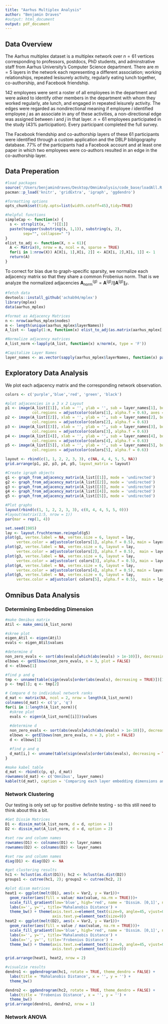 ```yaml
---
title: "Aarhus Multiplex Analysis"
author: "Benjamin Draves"
#output: html_document
output: pdf_document
---
```


## Data Overview

The Aarhus multiplex dataset is a multiplex network over $n = 61$ vertices corresponding to professors, postdocs, PhD students, and adminstrative staff from Aarhus University's Computer Science department.
There are $m = 5$ layers in the network each representing a different association; working relationships, repeated lesisurely activity, regularly eating lunch together, co-authorship, and Facebook friendship. 

142 employees were sent a roster of all employees in the department and were asked to identify other members in the department with whom they worked regularly, ate lunch, and engaged in repeated leisurely activity. 
The edges were regarded as nondirectional meaning if employee $i$ identified employee $j$ as an associate in any of these activities, a non-directional edge was assigned between $i$ and $j$ in that layer. 
$n = 61$ employees participated in the study (43\% participation).
Every participant completed the full survey. 

The Facebook friendship and co-authorship layers of these 61 participants were identified through a custom application and the DBLP bibligography database. 
$77\%$ of the participants had a Facebook account and at least one paper in which two employees were co-authors resulted in an edge in the co-authorship layer. 


## Data Preperation
```r
#load packages
source('/Users/benjamindraves/Desktop/OmniAnalysis/code_base/loadAll.R')
pacman::p_load('knitr', 'gridExtra', 'igraph', 'ggdendro')

#formatting options
opts_chunk$set(tidy.opts=list(width.cutoff=45),tidy=TRUE)

#helpful functions
simpleCap <- function(x) {
  s <- strsplit(x, " ")[[1]]
  paste(toupper(substring(s, 1,1)), substring(s, 2),
        sep="", collapse=" ")
} 
elist_to_adj <- function(X, n = 61){
  A <- Matrix(0, nrow = n, ncol = n, sparse = TRUE)
  for(i in 1:nrow(X)) A[X[i, 1],X[i, 2]] <- A[X[i, 2],X[i, 1]] <- 1 
  return(A)
}
```

To correct for bias due to graph-specific sparsity, we normalize each adjacency matrix so that they share a common Frobenius norm.
That is we analyze the normalized adjacencies $\mathbf{A}_{\text{norm}}^{(g)} = \mathbf{A}^{(g)}/\|\mathbf{A}^{(g)}\|_F$. 

```r
#fetch data
devtools::install_github('achab94/mplex')
library(mplex)
data(aarhus_mplex)

#format as Adjacency Matrices
n <- nrow(aarhus_mplex$nodes)
m <- length(unique(aarhus_mplex$layerNames))
A_list <- lapply(1:m, function(x) elist_to_adj(as.matrix(aarhus_mplex[[x + 2]][1:2])))

#Normalize adjacency matrices
A_list_norm <-lapply(A_list, function(x) x/norm(x, type = 'F'))

#Capitalize Layer Names
layer_names <- as.vector(sapply(aarhus_mplex$layerNames, function(x) paste0(toupper(substring(x, 1, 1)), substring(x, 2))))
```


## Exploratory Data Analysis

We plot each adjacency matrix and the corresponding network observation. 

```r
colors <- c('purple','blue','red', 'green', 'black')

#plot adjacencies in a 3 x 2 Layout
p1 <- image(A_list[[1]], xlab = '', ylab = '', sub = layer_names[1], border.col = NA, 
            col.regions = adjustcolor(colors[1], alpha.f = 0.6), axes = FALSE)
p2 <- image(A_list[[2]], xlab = '', ylab = '', sub = layer_names[2], border.col = NA,
            col.regions = adjustcolor(colors[2], alpha.f = 0.6))
p3 <- image(A_list[[3]], xlab = '', ylab = '', sub = layer_names[3], border.col = NA,
            col.regions = adjustcolor(colors[3], alpha.f = 0.6))
p4 <- image(A_list[[4]], xlab = '', ylab = '', sub = layer_names[4], border.col = NA,
            col.regions = adjustcolor(colors[4], alpha.f = 0.6))
p5 <- image(A_list[[5]], xlab = '', ylab = '', sub = layer_names[5], border.col = NA,
            col.regions = adjustcolor(colors[5], alpha.f = 0.6))

layout <- rbind(c(1, 1, 2, 2, 3, 3), c(NA, 4, 4, 5, 5, NA))
grid.arrange(p1, p2, p3, p4, p5, layout_matrix = layout)
```


```r
#Create igraph objects
g1 <- graph_from_adjacency_matrix(A_list[[1]], mode = 'undirected')
g2 <- graph_from_adjacency_matrix(A_list[[2]], mode = 'undirected')
g3 <- graph_from_adjacency_matrix(A_list[[3]], mode = 'undirected')
g4 <- graph_from_adjacency_matrix(A_list[[4]], mode = 'undirected')
g5 <- graph_from_adjacency_matrix(A_list[[5]], mode = 'undirected')

#Plot graphs
layout(rbind(c(1, 1, 2, 2, 3, 3), c(0, 4, 4, 5, 5, 0)))
#layout(matrix(1:5, nrow = 1))
par(mar = rep(1, 4))

set.seed(1985)
lay <- layout.fruchterman.reingold(g5)
plot(g1, vertex.label = NA, vertex.size = 6, layout = lay, 
     vertex.color = adjustcolor(colors[1], alpha.f = 0.5), main = layer_names[1])
plot(g2, vertex.label = NA, vertex.size = 6, layout = lay, 
     vertex.color = adjustcolor(colors[2], alpha.f = 0.5),  main = layer_names[2])
plot(g3, vertex.label = NA, vertex.size = 6, layout = lay, 
     vertex.color = adjustcolor( colors[3], alpha.f = 0.5), main = layer_names[3])
plot(g4, vertex.label = NA, vertex.size = 6, layout = lay, 
     vertex.color = adjustcolor(colors[4], alpha.f = 0.5), main = layer_names[4])
plot(g5, vertex.label = NA, vertex.size = 6, layout = lay, 
     vertex.color = adjustcolor( colors[5], alpha.f = 0.5),  main = layer_names[5])

```

## Omnibus Data Analysis

### Determining Embedding Dimension

```r
#make Omnibus matrix
Atil <- make_omni(A_list_norm)

#skree plot 
eigen_Atil <- eigen(Atil)
evals <- eigen_Atil$values 

#determine d
non_zero_evals <- sort(abs(evals[which(abs(evals) > 1e-10)]), decreasing = TRUE)
elbows <- getElbows(non_zero_evals, n = 3, plot = FALSE)
d <- elbows[1]

#find p and q
tmp <- unname(table(sign(evals[order(abs(evals), decreasing = TRUE)])[1:d]))
p <- tmp[1]; q <- tmp[2]
```

```r
# Compare d to individual network ranks
d_mat <- matrix(NA, ncol = 2, nrow = length(A_list_norm))
colnames(d_mat) <- c('p', 'q')
for(i in 1:length(A_list_norm)){
  #skree plot 
  evals <- eigen(A_list_norm[[i]])$values 
  
  #determine d
  non_zero_evals <- sort(abs(evals[which(abs(evals) > 1e-10)]), decreasing = TRUE)
  elbows <- getElbows(non_zero_evals, n = 3, plot = FALSE)
  d <- elbows[1]

  #find p and q
  d_mat[i,] <- unname(table(sign(evals[order(abs(evals), decreasing = TRUE)])[1:d]))
}

#make kabel table 
d_mat <- rbind(c(p, q), d_mat)
rownames(d_mat) <- c('Omnibus', layer_names)
kable(t(d_mat), caption = 'Comparing each layer embedding dimensions and the Omnibus Embedding dimension.')

```




### Network Clustering
Our testing is only set up for positive definite testing - so this still need to think about this a bit. 


```r
#Get Dissim Matrices 
D1 <- dissim_mat(A_list_norm, d = d, option = 1)
D2 <- dissim_mat(A_list_norm, d = d, option = 2)

#set row and column names
rownames(D1) <- colnames(D1) <- layer_names
rownames(D2) <- colnames(D2) <- layer_names

#set row and column names
diag(D1) <- diag(D2) <- NA

#get clustering results
hc1 <- hclust(as.dist(D1)); hc2 <- hclust(as.dist(D2)) 
groups1 <- cutree(hc1, 2); groups2 <- cutree(hc2, 2)

#plot dissm matrices
heat1 <- ggplot(melt(D1), aes(x = Var2, y = Var1))+
  geom_raster(aes(fill = value/ max(value, na.rm = TRUE)))+
  scale_fill_gradient(low='blue', high='red', name = 'Dissim. [0,1]', na.value = 'white') +
  labs(x='', y='', title='Mahalanobis Distance') +
  theme_bw() + theme(axis.text.x=element_text(size=9, angle=45, vjust=0.3),
                     axis.text.y=element_text(size=9))
heat2 <- ggplot(melt(D2), aes(x = Var2, y = Var1))+
  geom_raster(aes(fill = value / max(value, na.rm = TRUE)))+
  scale_fill_gradient(low='blue', high='red', name = 'Dissim. [0,1]', na.value = 'white') +
  labs(x='', y='', title='Mahalanobis Distance') +
  labs(x='', y='', title='Frobenius Distance') +
  theme_bw() + theme(axis.text.x=element_text(size=9, angle=45, vjust=0.3),
                     axis.text.y=element_text(size=9))

grid.arrange(heat1, heat2, nrow = 2)
```




```r
#visualzie results
dendro1 <- ggdendrogram(hc1, rotate = TRUE, theme_dendro = FALSE) + 
  labs(title = 'Mahalanobis Distance', x = '', y = '') + 
  theme_bw()

dendro2 <- ggdendrogram(hc2, rotate = TRUE, theme_dendro = FALSE) + 
  labs(title = 'Frobenius Distance', x = '', y = '') + 
  theme_bw()
grid.arrange(dendro1, dendro2, nrow = 1)
```



### Network ANOVA
